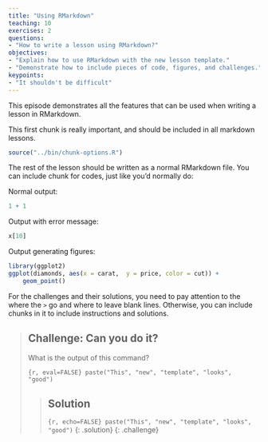 ```yaml
---
title: "Using RMarkdown"
teaching: 10
exercises: 2
questions:
- "How to write a lesson using RMarkdown?"
objectives:
- "Explain how to use RMarkdown with the new lesson template."
- "Demonstrate how to include pieces of code, figures, and challenges."
keypoints:
- "It shouldn't be difficult"
---
```

This episode demonstrates all the features that can be used when writing a
lesson in RMarkdown.

This first chunk is really important, and should be included in all markdown lessons.

```r
source("../bin/chunk-options.R")
```

The rest of the lesson should be written as a normal RMarkdown file. You can
include chunk for codes, just like you'd normally do:

Normal output:

```r
1 + 1
```

Output with error message:

```r
x[10]
```

Output generating figures:

```r
library(ggplot2)
ggplot(diamonds, aes(x = carat,  y = price, color = cut)) +
    geom_point()
```

For the challenges and their solutions, you need to pay attention to the where
the `>` go and where to leave blank lines. Otherwise, you can include chunks in
it to include instructions and solutions.

> ## Challenge: Can you do it?
>
> What is the output of this command?
>
> ```{r, eval=FALSE}
> paste("This", "new", "template", "looks", "good")
> ```
>
> > ## Solution
> >
> > ```{r, echo=FALSE}
> > paste("This", "new", "template", "looks", "good")
> > ```
> {: .solution}
{: .challenge}